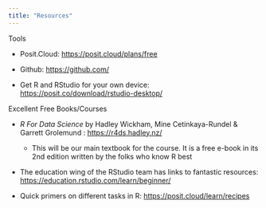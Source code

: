 ```yaml
---
title: "Resources"
---
```


Tools

-   Posit.Cloud: <https://posit.cloud/plans/free>

-   Github: <https://github.com/>

-   Get R and RStudio for your own device: <https://posit.co/download/rstudio-desktop/>

Excellent Free Books/Courses

-   *R For Data Science* by Hadley Wickham, Mine Cetinkaya-Rundel & Garrett Grolemund : <https://r4ds.hadley.nz/>

    -   This will be our main textbook for the course. It is a free e-book in its 2nd edition written by the folks who know R best

-   The education wing of the RStudio team has links to fantastic resources: <https://education.rstudio.com/learn/beginner/>

-   Quick primers on different tasks in R: <https://posit.cloud/learn/recipes>
